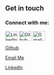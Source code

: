 ## Get in touch

<h3 align="left">Connect with me:</h3>
<a href="https://www.linkedin.com/in/shravan-parikh-311767215/" target="_blank"><img align="center" src="https://raw.githubusercontent.com/rahuldkjain/github-profile-readme-generator/master/src/images/icons/Social/linked-in-alt.svg" alt="Linkedin" height="30" width="40" /></a>
<a href="https://github.com/Shravan-Parikh" target="_blank"><img align="center" src="https://raw.githubusercontent.com/rahuldkjain/github-profile-readme-generator/master/src/images/icons/Social/github.svg" alt="Github" height="30" width="40" /></a>
<a href="https://drive.google.com/file/d/1vjBk5OaWH7SaezwK84WJLlrDxG8qxUfV/view" target="_blank"><img align="center" src="https://raw.githubusercontent.com/rahuldkjain/github-profile-readme-generator/master/src/images/icons/Social/google.svg" alt="Gmail" height="30" width="40" /></a>

[Github](https://github.com/Shravan-Parikh/)

[Email Me](mailto:parikhshravan@gmail.com)

[LinkedIn](https://www.linkedin.com/in/shravan-parikh-311767215/)
